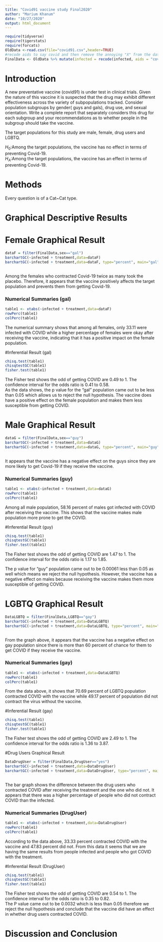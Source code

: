```yaml
---
title: "Covid91 vaccine study Final2020"
author: "Marium Khanum"
date: "10/27/2020"
output: html_document
---
```


```r
require(tidyverse)
require(tigerstats)
require(forcats)
OldData <-read.csv(file="covid91.csv",header=TRUE)
#recode aids to say covid and then remove the annoying "X" from the dataframe
FinalData <- OldData %>% mutate(infected = recode(infected, aids = "covid", none = "OK" )) %>% select(-one_of("X"))
```

# Introduction

<!--In this section you explain what you are trying to show.  Where did the data come from?  What is the research or other question you are trying to answer?.  If you skimp in this section expect to be marked down in your grade. Paint a picture of the project a couple of paragraphs is expected!-->

A new  preventative vaccine (covid91) is under test in clinical trials. Given the nature of this vaccine it is suspected that the drug may exhibit different effectiveness across the variety of subpopulations tracked. Consider population subgroups by gender( guys and gals), drug use, and sexual orientation. Write a complete report that separately considers this drug for each subgroup and your recommendations as to whether people in the subgroup should take the vaccine.  

The target populations for this study are male, female, drug users and LGBTQ.  

$H_0$:Among the target populations, the vaccine has no effect in terms of preventing Covid-19.  
$H_A$:Among the target populations, the vaccine has an effect in terms of preventing Covid-19.  

# Methods  
<!--Decide on your methods:  use "variable analysis" or other appropriate descriptors.  Make sure to choose at least one graphical method and at least one numerical method. Discuss what data manipulations may be needed for example subsetting or other binning procedures and what sort of graphical displays and inferential tools will be used!-->


Every question is of a Cat~Cat type.  

# Graphical Descriptive Results
# Female Graphical Result
```r
dataF = filter(FinalData,sex=="gal")
barchartGC(~infected + treatment,data=dataF)
barchartGC(~infected + treatment,data=dataF, type="percent", main="gal")
           
```
  
Among the females who contracted Covid-19 twice as many took the placebo. Therefore, it appears that the vaccine positively affects the target population and prevents them from getting Covid-19.  

### Numerical Summaries (gal)  
  
```r
table1 <- xtabs(~infected + treatment,data=dataF)
rowPerc(table1)
colPerc(table1)
```
  
The numerical summary shows that among all females, only 33.11 were infected with COVID while a higher percentage of females were okay after receiving the vaccine, indicating that it has a positive impact on the female population.  

#Inferential Result (gal)  

```r
chisq.test(table1)
chisqtestGC(table1)
fisher.test(table1)
```
The Fisher test shows the odd of getting COVID are 0.49 to 1. The confidence interval for the odds ratio is 0.41 to 0.58.  
As the data shows, the p value for the "gal" population came out to be less than 0.05 which allows us to reject the null hypothesis. The vaccine does have a positive effect on the female population and makes them less susceptible from getting COVID.  

# Male Graphical Result

```r
dataG = filter(FinalData,sex=="guy")
barchartGC(~infected + treatment,data=dataG)
barchartGC(~infected + treatment,data=dataG, type="percent", main="guy")
           
```
  
It appears that the vaccine has a negative effect on the guys since they are more likely to get Covid-19 if they receive the vaccine.  
  
### Numerical Summaries (guy)

```r
table1 <- xtabs(~infected + treatment,data=dataG)
rowPerc(table1)
colPerc(table1)
```
  
Among all male population, 58.16 percent of males got infected with COVID after receiving the vaccine. This shows that the vaccine makes male population more prone to get the COVID.   
  
#Inferential Result (guy)  

```r
chisq.test(table1)
chisqtestGC(table1)
fisher.test(table1)
```
The Fisher test shows the odd of getting COVID are 1.47 to 1. The confidence interval for the odds ratio is 1.17 to 1.85. 
  
The p value for "guy" population came out to be 0.00061  less than 0.05 as well which means we reject the null hypothesis. However, the vaccine has a negative effect on males because receiving the vaccine makes them more susceptible of getting COVID.   

# LGBTQ Graphical Result

```r
DataLGBTQ = filter(FinalData,LGBTQ=="gay")
barchartGC(~infected + treatment,data=DataLGBTQ)
barchartGC(~infected + treatment,data=DataLGBTQ, type="percent", main="gays")
           
```
  
From the graph above, it appears that the vaccine has a negative effect on gay population since there is more than 60 percent of chance for them to get COVID if they receive the vaccine.  

### Numerical Summaries (gay)  
```r
table1 <- xtabs(~infected + treatment,data=DataLGBTQ)
rowPerc(table1)
colPerc(table1)
```
From the data above, it shows that 70.69 percent of LGBTQ population contracted COVID with the vaccine while 49.17 percent of population did not contract the virus without the vaccine. 

#Inferential Result (gay)

```r
chisq.test(table1)
chisqtestGC(table1)
fisher.test(table1)
```
  
The Fisher test shows the odd of getting COVID are 2.49 to 1. The confidence interval for the odds ratio is 1.36 to 3.87.  
  
#Drug Users Graphical Result  

```r
DataDrugUser = filter(FinalData,DrugUser=="yes")
barchartGC(~infected + treatment,data=DataDrugUser)
barchartGC(~infected + treatment,data=DataDrugUser, type="percent", main="DrugUser")
           
```
  
The bar graph shows the difference between the drug users who contracted COVID after receiving the treatment and the one who did not. It appears that there was a higher percentage of people who did not contract COVID than the infected.  

### Numerical Summaries (DrugUser)  
```r
table1 <- xtabs(~infected + treatment,data=DataDrugUser)
rowPerc(table1)
colPerc(table1)
```
  
According to the data above, 33.33 percent contracted COVID with the vaccine and 47.83 percent did not. From this data it seems that we are having the same results from people infected and people who got COVID with the treatment.   
  
#Inferential Result (DrugUser)  

```r
chisq.test(table1)
chisqtestGC(table1)
fisher.test(table1)
```

The Fisher test shows the odd of getting COVID are 0.54 to 1. The confidence interval for the odds ratio is 0.35 to 0.82.   
The P value came out to be 0.0032 which is less than 0.05 therefore we reject the null hypothesis and conclude that the vaccine did have an effect in whether drug users contracted COVID.  

# Discussion and Conclusion

<!--Discussion and conclusion here.  If you found a relationship be sure to consider whether the relationship occurs because one of the variavbles causes the other, or whether they perhasps are related for some other reason.  Watch the chapter 6 videos from the GeorgeTown videos collection.!-->
